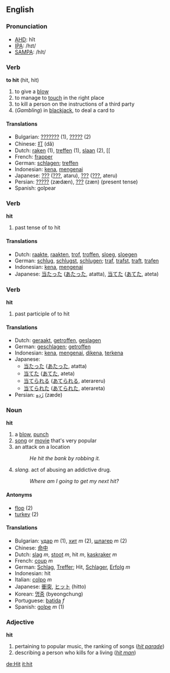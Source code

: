 ==English==

===Pronunciation===

*[[w:AHD|AHD]]: hĭt
*[[w:IPA|IPA]]: /hɪt/
*[[w:SAMPA|SAMPA]]: /hIt/

===Verb===
'''to hit''' (hit, hit)

# to give a [[blow]]
# to manage to [[touch]] in the right place
# to kill a person on the instructions of a third party
# (''Gambling'') in [[blackjack]], to deal a card to

====Translations====
*Bulgarian: [[???????]] (1), [[?????]] (2)
*Chinese: [[打]] (dă)
*Dutch: [[raken]] (1), [[treffen]] (1), [[slaan]] (2), [[
*French: [[frapper]]
*German: [[schlagen]]; [[treffen]]
*Indonesian: [[kena]], [[kena|mengenai]]
*Japanese: [[???]] ([[???]], ataru), [[???]] ([[???]], ateru)
*Persian: [[?????]] (zædæn), [[???]] (zæn) (present tense)
*Spanish: golpear

===Verb===
'''hit'''

# past tense of to hit

====Translations====
*Dutch: [[raakte]], [[raakten]], [[trof]], [[troffen]], [[sloeg]], [[sloegen]]
*German: [[schlug]], [[schlug|schlugst]], [[schlug|schlugen]]; [[traf]], [[traf|trafst]], [[traf|traft]], [[traf|trafen]]
*Indonesian: [[kena]], [[kena|mengenai]]
*Japanese: [[当たった]] ([[あたった]], atatta), [[当てた]] ([[あてた]], ateta)

===Verb===
'''hit'''

# past participle of to hit

====Translations====
*Dutch: [[geraakt]], [[getroffen]], [[geslagen]]
*German: [[geschlagen]]; [[traf|getroffen]]
*Indonesian: [[kena]], [[kena|mengenai]], [[kena|dikena]], [[kena|terkena]]
*Japanese: 
** [[当たった]] ([[あたった]], atatta)
** [[当てた]] ([[あてた]], ateta)
** [[当てられる]] ([[あてられる]], aterareru)
** [[当てられた]] ([[あてられた]], aterareta)
*Persian: [[زَدِه]] (zæde)

===Noun===

'''hit'''

# a [[blow]], [[punch]]
# [[song]] or [[movie]] that's very popular
# an attack on a location
#: ''He hit the bank by robbing it.''
# ''slang.'' act of abusing an addictive drug.
#: ''Where am I going to get my next hit?''

====Antonyms====
*[[flop]] (2)
*[[turkey]] (2)

====Translations====
*Bulgarian: [[удар]] ''m'' (1), [[хит]] ''m'' (2), [[шлагер]] ''m'' (2)
*Chinese: [[命中]]
*Dutch: [[slag]] ''m'', [[stoot]] ''m'', hit ''m'', [[kaskraker]] ''m''
*French: [[coup]] ''m''
*German: [[Schlag]], [[Treffer]]; Hit, [[Schlager]], [[Erfolg]] ''m''
*Indonesian: hit
*Italian: [[colpo]] ''m''
*Japanese: [[衝突]], [[ヒット]] (hitto)
*Korean: [[명중]] (byeongchung)
*Portuguese: [[batida]] ''f''
*Spanish: [[golpe]] ''m'' (1)

===Adjective===

'''hit'''

# pertaining to popular music, the ranking of songs (''[[hit parade]]'')
# describing a person who kills for a living (''[[hit man]]'')

[[de:Hit]]
[[it:hit]]